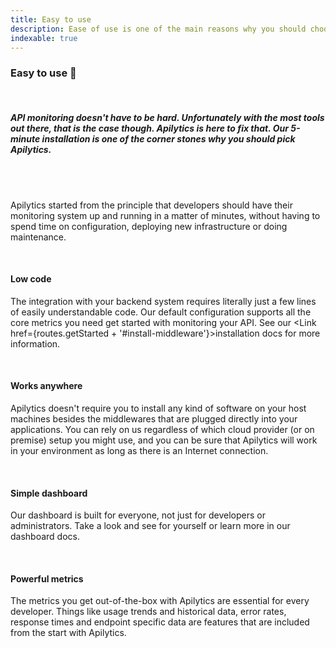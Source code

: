 ```yaml
---
title: Easy to use
description: Ease of use is one of the main reasons why you should choose Apilytics over other API monitoring solutions.
indexable: true
---
```


### Easy to use 👏

<br />

<h5>
  API monitoring doesn't have to be hard. Unfortunately with the most tools out there, that is the
  case though. Apilytics is here to fix that. Our 5-minute installation is one of the corner stones
  why you should pick Apilytics.
</h5>

<br />

<MockRequestsTimeFrame />

<br />

Apilytics started from the principle that developers should have their monitoring system up and
running in a matter of minutes, without having to spend time on configuration, deploying new
infrastructure or doing maintenance.

<br />

#### Low code

The integration with your backend system requires literally just a few lines of easily
understandable code. Our default configuration supports all the core metrics you need get started
with monitoring your API. See our <Link href={routes.getStarted + '#install-middleware'}>installation docs</Link>
for more information.

<br />

#### Works anywhere

Apilytics doesn't require you to install any kind of software on your host machines besides the
middlewares that are plugged directly into your applications. You can rely on us regardless of
which cloud provider (or on premise) setup you might use, and you can be sure that Apilytics will
work in your environment as long as there is an Internet connection.

<br />

#### Simple dashboard

Our dashboard is built for everyone, not just for developers or administrators. Take a look and
see for yourself or learn more in our <Link href={routes.dashboard}>dashboard docs</Link>.

<br />

#### Powerful metrics

The metrics you get out-of-the-box with Apilytics are essential for every developer. Things like
usage trends and historical data, error rates, response times and endpoint specific data are
features that are included from the start with Apilytics.
